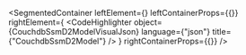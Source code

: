 
<SegmentedContainer
  leftElement={<CouchdbSsmD2ModelDesc />}
  leftContainerProps={{}}
  rightElement={
    <CodeHighlighter
      object={CouchdbSsmD2ModelVisualJson}
      language={"json"}
      title={"CouchdbSsmD2Model"}
    />
  }
  rightContainerProps={{}}
/>

<div
  class={"spacer"}
/>



<DatabaseChangesDTOIndex />

<DatabaseDTOIndex />
